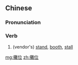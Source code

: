 {{also|摊位}}
==Chinese==
{{zh-forms|s=摊位}}

===Pronunciation===
{{zh-pron
|m=tānwèi
|c=taan1 wai6-2
|mn=thoaⁿ-ūi
|cat=v
}}

===Verb===
{{zh-verb}}

# (vendor's) [[stand]], [[booth]], [[stall]]

[[mg:攤位]]
[[zh:攤位]]